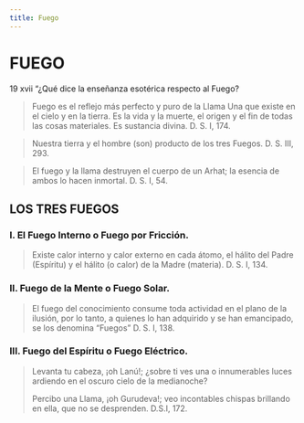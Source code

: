 ```yaml
---
title: Fuego
---
```


# FUEGO

<p>
<Pin lang="es">19</Pin> <Pin lang="en">xvii</Pin> “¿Qué dice la enseñanza esotérica respecto al Fuego?
</p>

> Fuego es el reflejo más perfecto y puro de la Llama Una que existe en el cielo y en la tierra. Es la vida y la muerte, el origen y el fin de todas las cosas materiales. Es sustancia divina.
> D. S. I, 174.

> Nuestra tierra y el hombre (son) producto de los tres Fuegos.
> D. S. III, 293.

> El fuego y la llama destruyen el cuerpo de un Arhat; la esencia de ambos lo hacen inmortal.
> D. S. I, 54.

## LOS TRES FUEGOS

### I. El Fuego Interno o Fuego por Fricción.

> Existe calor interno y calor externo en cada átomo, el hálito del Padre (Espíritu) y el hálito (o calor) de la Madre (materia).
> D. S. I, 134.

### II. Fuego de la Mente o Fuego Solar.

> El fuego del conocimiento consume toda actividad en el plano de la ilusión, por lo tanto, a quienes lo han adquirido y se han emancipado, se los denomina “Fuegos”
> D. S. I, 138.

### III. Fuego del Espíritu o Fuego Eléctrico.

> Levanta tu cabeza, ¡oh Lanú!; ¿sobre ti ves una o innumerables luces ardiendo en el oscuro cielo de la medianoche?
>
> Percibo una Llama, ¡oh Gurudeva!; veo incontables chispas brillando en ella, que no se desprenden.
> D.S.I, 172.
